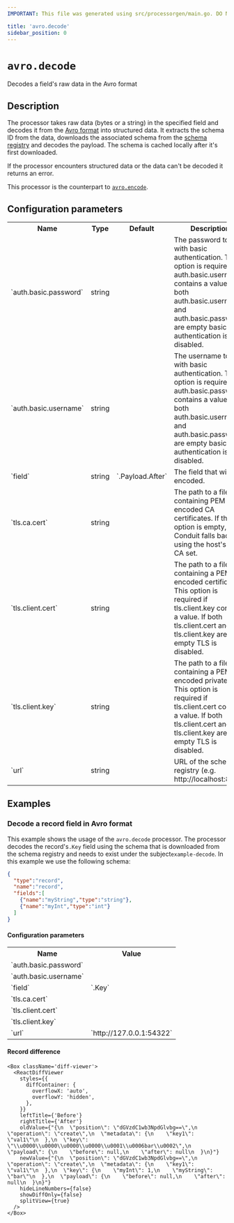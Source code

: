 ```yaml
---
IMPORTANT: This file was generated using src/processorgen/main.go. DO NOT EDIT.

title: 'avro.decode'
sidebar_position: 0
---
```



# `avro.decode`

Decodes a field's raw data in the Avro format

## Description

The processor takes raw data (bytes or a string) in the specified field and decodes
it from the [Avro format](https://avro.apache.org/) into structured data. It extracts the schema ID from the data,
downloads the associated schema from the [schema registry](https://docs.confluent.io/platform/current/schema-registry/index.html)
and decodes the payload. The schema is cached locally after it's first downloaded.

If the processor encounters structured data or the data can't be decoded it returns an error.

This processor is the counterpart to [`avro.encode`](/docs/processors/builtin/avro.encode).

## Configuration parameters

<table class="no-margin-table">
    <tr>
      <th>Name</th>
      <th>Type</th>
      <th>Default</th>
      <th>Description</th>
    </tr>
    <tr>
      <td>`auth.basic.password`</td>
      <td>string</td>
      <td><Chip label="null" /></td>
      <td>
The password to use with basic authentication. This option is required if
auth.basic.username contains a value. If both auth.basic.username and auth.basic.password
are empty basic authentication is disabled.
      </td>
    </tr>
    <tr>
      <td>`auth.basic.username`</td>
      <td>string</td>
      <td><Chip label="null" /></td>
      <td>
The username to use with basic authentication. This option is required if
auth.basic.password contains a value. If both auth.basic.username and auth.basic.password
are empty basic authentication is disabled.
      </td>
    </tr>
    <tr>
      <td>`field`</td>
      <td>string</td>
      <td>`.Payload.After`</td>
      <td>
The field that will be encoded.
      </td>
    </tr>
    <tr>
      <td>`tls.ca.cert`</td>
      <td>string</td>
      <td><Chip label="null" /></td>
      <td>
The path to a file containing PEM encoded CA certificates. If this option is empty,
Conduit falls back to using the host's root CA set.
      </td>
    </tr>
    <tr>
      <td>`tls.client.cert`</td>
      <td>string</td>
      <td><Chip label="null" /></td>
      <td>
The path to a file containing a PEM encoded certificate. This option is required
if tls.client.key contains a value. If both tls.client.cert and tls.client.key are empty
TLS is disabled.
      </td>
    </tr>
    <tr>
      <td>`tls.client.key`</td>
      <td>string</td>
      <td><Chip label="null" /></td>
      <td>
The path to a file containing a PEM encoded private key. This option is required
if tls.client.cert contains a value. If both tls.client.cert and tls.client.key are empty
TLS is disabled.
      </td>
    </tr>
    <tr>
      <td>`url`</td>
      <td>string</td>
      <td><Chip label="null" /></td>
      <td>
URL of the schema registry (e.g. http://localhost:8085)
      </td>
    </tr>
  </table>

## Examples

### Decode a record field in Avro format

This example shows the usage of the `avro.decode` processor.
The processor decodes the record's`.Key` field using the schema that is
downloaded from the schema registry and needs to exist under the subject`example-decode`.
In this example we use the following schema:

```json
{
  "type":"record",
  "name":"record",
  "fields":[
    {"name":"myString","type":"string"},
    {"name":"myInt","type":"int"}
  ]
}
```

#### Configuration parameters

<table class="no-margin-table">
  <tr>
    <th>Name</th>
    <th>Value</th>
  </tr>
  <tr>
    <td>`auth.basic.password`</td>
    <td><Chip label="null" /></td>
  </tr>
  <tr>
    <td>`auth.basic.username`</td>
    <td><Chip label="null" /></td>
  </tr>
  <tr>
    <td>`field`</td>
    <td>`.Key`</td>
  </tr>
  <tr>
    <td>`tls.ca.cert`</td>
    <td><Chip label="null" /></td>
  </tr>
  <tr>
    <td>`tls.client.cert`</td>
    <td><Chip label="null" /></td>
  </tr>
  <tr>
    <td>`tls.client.key`</td>
    <td><Chip label="null" /></td>
  </tr>
  <tr>
    <td>`url`</td>
    <td>`http://127.0.0.1:54322`</td>
  </tr>
</table>

#### Record difference

```mdx-code-block
<Box className='diff-viewer'>
  <ReactDiffViewer
    styles={{
      diffContainer: {
        overflowX: 'auto',
        overflowY: 'hidden',
      },
    }}
    leftTitle={'Before'}
    rightTitle={'After'}
    oldValue={"{\n  \"position\": \"dGVzdC1wb3NpdGlvbg==\",\n  \"operation\": \"create\",\n  \"metadata\": {\n    \"key1\": \"val1\"\n  },\n  \"key\": \"\\u0000\\u0000\\u0000\\u0000\\u0001\\u0006bar\\u0002\",\n  \"payload\": {\n    \"before\": null,\n    \"after\": null\n  }\n}"}
    newValue={"{\n  \"position\": \"dGVzdC1wb3NpdGlvbg==\",\n  \"operation\": \"create\",\n  \"metadata\": {\n    \"key1\": \"val1\"\n  },\n  \"key\": {\n    \"myInt\": 1,\n    \"myString\": \"bar\"\n  },\n  \"payload\": {\n    \"before\": null,\n    \"after\": null\n  }\n}"}
    hideLineNumbers={false}
    showDiffOnly={false}
    splitView={true}
  />
</Box>
```

